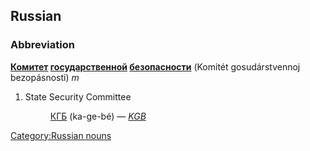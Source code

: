 ==Russian==
[[Category:Russian nouns]]
===Abbreviation===
'''[[Комитет]] [[государственный|государственной]] [[безопасность|безопасности]]''' (Komitét gosudárstvennoj bezopásnosti) ''m''

# State Security Committee
#:[[КГБ]] (ka-ge-bé) — ''[[KGB]]''